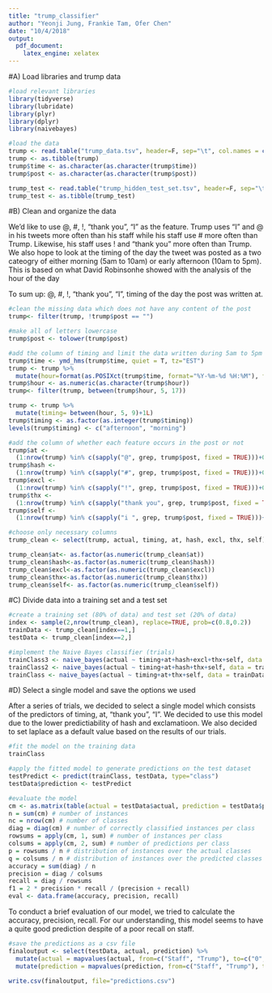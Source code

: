 ```yaml
---
title: "trump_classifier"
author: "Yeonji Jung, Frankie Tam, Ofer Chen"
date: "10/4/2018"
output:
  pdf_document:
    latex_engine: xelatex
---
```


#A) Load libraries and trump data
```r
#load relevant libraries
library(tidyverse)
library(lubridate)
library(plyr)
library(dplyr)
library(naivebayes)
```

```r
#load the data
trump <- read.table("trump_data.tsv", header=F, sep="\t", col.names = c("actual","time","post"))
trump <- as.tibble(trump)
trump$time <- as.character(as.character(trump$time))
trump$post <- as.character(as.character(trump$post))

trump_test <- read.table("trump_hidden_test_set.tsv", header=F, sep="\t", col.names = c("actual","time","post"))
trump_test <- as.tibble(trump_test)
```

#B) Clean and organize the data

We'd like to use @, #, !, "thank you", "I" as the feature. 
Trump uses "I" and @ in his tweets more often than his staff while his staff use # more often than Trump. 
Likewise, his staff uses ! and "thank you" more often than Trump. 
We also hope to look at the timing of the day the tweet was posted 
as a two cateogry of either morning (5am to 10am) or early afternoon (10am to 5pm).
This is based on what David Robinsonhe showed with the analysis of the hour of the day

To sum up: @, #, !, "thank you", "I", timing of the day the post was written at.

```r
#clean the missing data which does not have any content of the post
trump<- filter(trump, !trump$post == "")

#make all of letters lowercase
trump$post <- tolower(trump$post)

#add the column of timing and limit the data written during 5am to 5pm to fulfill our interest
trump$time <- ymd_hms(trump$time, quiet = T, tz="EST")
trump <- trump %>%
  mutate(hour=format(as.POSIXct(trump$time, format="%Y-%m-%d %H:%M"), format="%H") )
trump$hour <- as.numeric(as.character(trump$hour))
trump<- filter(trump, between(trump$hour, 5, 17))

trump <- trump %>%
  mutate(timing= between(hour, 5, 9)+1L) 
trump$timing <- as.factor(as.integer(trump$timing))
levels(trump$timing) <- c("afternoon", "morning")
```

```r
#add the column of whether each feature occurs in the post or not
trump$at <- 
  (1:nrow(trump) %in% c(sapply("@", grep, trump$post, fixed = TRUE)))+0
trump$hash <- 
  (1:nrow(trump) %in% c(sapply("#", grep, trump$post, fixed = TRUE)))+0
trump$excl <- 
  (1:nrow(trump) %in% c(sapply("!", grep, trump$post, fixed = TRUE)))+0
trump$thx <- 
  (1:nrow(trump) %in% c(sapply("thank you", grep, trump$post, fixed = TRUE)))+0
trump$self <- 
  (1:nrow(trump) %in% c(sapply("i ", grep, trump$post, fixed = TRUE)))+0

#choose only necessary columns 
trump_clean <- select(trump, actual, timing, at, hash, excl, thx, self)

trump_clean$at<- as.factor(as.numeric(trump_clean$at))
trump_clean$hash<-as.factor(as.numeric(trump_clean$hash))
trump_clean$excl<-as.factor(as.numeric(trump_clean$excl))
trump_clean$thx<-as.factor(as.numeric(trump_clean$thx))
trump_clean$self<- as.factor(as.numeric(trump_clean$self))
```

#C) Divide data into a training set and a test set
```r
#create a training set (80% of data) and test set (20% of data) 
index <- sample(2,nrow(trump_clean), replace=TRUE, prob=c(0.8,0.2))
trainData <- trump_clean[index==1,]
testData <- trump_clean[index==2,]

#implement the Naive Bayes classifier (trials)
trainClass3 <- naive_bayes(actual ~ timing+at+hash+excl+thx+self, data = trainData, prior = NULL)
trainClass2 <- naive_bayes(actual ~ timing+at+hash+thx+self, data = trainData, prior = NULL)
trainClass <- naive_bayes(actual ~ timing+at+thx+self, data = trainData, prior = NULL)
```

#D) Select a single model and save the options we used

After a series of trials, we decided to select a single model which consists of the predictors of timing, at, "thank you", "I". We decided to use this model due to the lower predictiability of hash and exclamatioon. We also decided to set laplace as a default value based on the results of our trials.

```r
#fit the model on the training data
trainClass

#apply the fitted model to generate predictions on the test dataset
testPredict <- predict(trainClass, testData, type="class")
testData$prediction <- testPredict
```

```r
#evaluate the model 
cm <- as.matrix(table(actual = testData$actual, prediction = testData$prediction))
n = sum(cm) # number of instances
nc = nrow(cm) # number of classes
diag = diag(cm) # number of correctly classified instances per class 
rowsums = apply(cm, 1, sum) # number of instances per class
colsums = apply(cm, 2, sum) # number of predictions per class
p = rowsums / n # distribution of instances over the actual classes
q = colsums / n # distribution of instances over the predicted classes
accuracy = sum(diag) / n 
precision = diag / colsums 
recall = diag / rowsums 
f1 = 2 * precision * recall / (precision + recall) 
eval <- data.frame(accuracy, precision, recall) 
```

To conduct a brief evaluation of our model, we tried to calculate the accuracy, precision, recall. For our understanding, this model seems to have a quite good prediction despite of a poor recall on staff. 

```r
#save the predictions as a csv file
finaloutput <- select(testData, actual, prediction) %>%
  mutate(actual = mapvalues(actual, from=c("Staff", "Trump"), to=c("0", "1"))) %>%
  mutate(prediction = mapvalues(prediction, from=c("Staff", "Trump"), to=c("0", "1")))

write.csv(finaloutput, file="predictions.csv")
```

